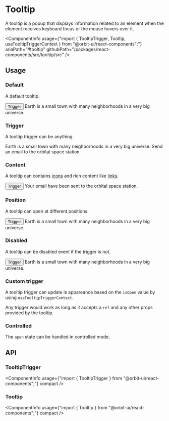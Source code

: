 
<Meta
    title="Components/Tooltip"
    id="tooltip"
/>

# Tooltip

<Tagline>A tooltip is a popup that displays information related to an element when the element receives keyboard focus or the mouse hovers over it.</Tagline>

<ComponentInfo
    usage={"import { TooltipTrigger, Tooltip, useTooltipTriggerContext } from \"@orbit-ui/react-components\";"}
    ariaPath="#tooltip"
    githubPath="/packages/react-components/src/tooltip/src"
/>

## Usage

### Default

A default tooltip.

<Preview>
    <Story name="default">
        <TooltipTrigger>
            <Button>Trigger</Button>
            <Tooltip>Earth is a small town with many neighborhoods in a very big universe.</Tooltip>
        </TooltipTrigger>
    </Story>
</Preview>

### Trigger

A tooltip trigger can be anything.

<Preview>
    <Story name="trigger">
        <Inline gap={10} verticalAlign="center">
            <TooltipTrigger>
                <IconButton color="secondary" condensed aria-label="An awesome quote">
                    <LightbulbIcon />
                </IconButton>
                <Tooltip>Earth is a small town with many neighborhoods in a very big universe.</Tooltip>
            </TooltipTrigger>
            <TooltipTrigger>
                <EmailIcon />
                <Tooltip>Send an email to the orbital space station.</Tooltip>
            </TooltipTrigger>
        </Inline>
    </Story>
</Preview>

### Content

A tooltip can contains [icons](?path=/docs/icon-gallery--page) and rich content like [links](?path=/docs/link--default-story).

<Preview>
    <Story name="content">
        <TooltipTrigger>
            <Button>Trigger</Button>
            <Tooltip>
                <Box className="flex">
                    <EmailIcon />
                    <Box>
                        Your email have been sent to the <TextLink href="https://en.wikipedia.org/wiki/Space_station">orbital space station</TextLink>.
                    </Box>
                </Box>
            </Tooltip>
        </TooltipTrigger>
    </Story>
</Preview>

### Position

A tooltip can open at different positions.

<Preview>
    <Story name="position">
        <TooltipTrigger position="right">
            <Button>Trigger</Button>
            <Tooltip>Earth is a small town with many neighborhoods in a very big universe.</Tooltip>
        </TooltipTrigger>
    </Story>
</Preview>

### Disabled

A tooltip can be disabled event if the trigger is not.

<Preview>
    <Story name="disabled">
        <TooltipTrigger disabled>
            <Button>Trigger</Button>
            <Tooltip>Earth is a small town with many neighborhoods in a very big universe.</Tooltip>
        </TooltipTrigger>
    </Story>
</Preview>

### Custom trigger

A tooltip trigger can update is appareance based on the `isOpen` value by using `useTooltipTriggerContext`.

Any trigger would work as long as it accepts a `ref` and any other props provided by the tooltip.

<Preview filePath="/tooltip/docs/CustomTrigger" />

### Controlled

The `open` state can be handled in controlled mode.

<Preview filePath="/tooltip/docs/ControlledTooltip" />

## API

### TooltipTrigger

<ComponentInfo
    usage={"import { TooltipTrigger } from \"@orbit-ui/react-components\";"}
    compact
/>

<ArgsTable of={InnerTooltipTrigger} />

### Tooltip

<ComponentInfo
    usage={"import { Tooltip } from \"@orbit-ui/react-components\";"}
    compact
/>

<ArgsTable of={InnerTooltip} />
